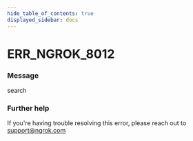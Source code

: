 ```yaml
---
hide_table_of_contents: true
displayed_sidebar: docs
---
```



# ERR_NGROK_8012

### Message

search

### Further help

If you're having trouble resolving this error, please reach out to [support@ngrok.com](mailto:support@ngrok.com?subject=Help%20with%20ERR_NGROK_8012)

<ErrorDetails error="err_ngrok_8012" />
